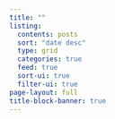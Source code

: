 ```yaml
---
title: ""
listing:
  contents: posts
  sort: "date desc"
  type: grid
  categories: true
  feed: true
  sort-ui: true
  filter-ui: true
page-layout: full
title-block-banner: true
---
```

